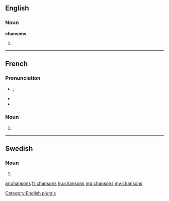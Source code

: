 ==English==

===Noun===
'''chansons'''

# {{plural of|[[chanson]]}}

----

==French==

===Pronunciation===
* {{IPA|/ʃɑ̃.sɔ̃/|lang=fr}}, {{X-SAMPA|/SA~.sO~/|lang=fr}}
* {{homophones|chanson|lang=fr}}
* {{hyphenation|chan|sons|lang=fr}}

===Noun===
{{infl|fr|plural}} {{f|p}}

# {{plural of|[[chanson]]|lang=fr}}
-----

==Swedish==

===Noun===
{{infl|sv|noun form}}

# {{sv-noun-form-indef-gen|chanson}}

[[Category:English plurals]]

[[ar:chansons]]
[[fr:chansons]]
[[hu:chansons]]
[[mg:chansons]]
[[my:chansons]]